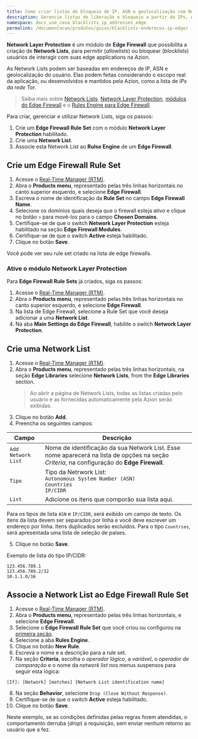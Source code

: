 ```yaml
---
title: Como criar listas de bloqueio de IP, ASN e geolocalização com Network Lists
description: Gerencie listas de liberação e bloqueio a partir de IPs, ASNs e geolocalizações dos usuários com Network Layer Protection e Network Lists.
namespace: docs_use_case_blacklists_ip_addresses_edge
permalink: /documentacao/produtos/guias/blacklists-enderecos-ip-edge/
---
```


**Network Layer Protection** é um módulo de **Edge Firewall** que possibilita a criação de **Network Lists**, para permitir (*allowlists*) ou bloquear (*blocklists*) usuários de interagir com suas edge applications na Azion.

As Network Lists podem ser baseadas em endereços de IP, ASN e geolocalização do usuário. Elas podem feitas considerando o escopo real da aplicação, ou desenvolvidos e mantidos pela Azion, como a lista de *IPs da rede Tor*.

> Saiba mais sobre [Network Lists](/pt-br/documentacao/produtos/edge-firewall/network-layer-protection/network-lists), [Network Layer Protection](/pt-br/documentacao/produtos/edge-firewall/network-layer-protection/), [módulos do Edge Firewall](/pt-br/documentacao/produtos/edge-firewall/) e o [Rules Engine para Edge Firewall](/pt-br/documentacao/produtos/edge-firewall/rules-engine/).

Para criar, gerenciar e utilizar Network Lists, siga os passos:

1. Crie um **Edge Firewall Rule Set** com o módulo **Network Layer Protection** habilitado.
2. Crie uma **Network List**.
3. Associe esta Network List ao **Rulse Engine** de um **Edge Firewall**.

## Crie um Edge Firewall Rule Set

1. Acesse o [Real-Time Manager (RTM)](https://manager.azion.com).
2. Abra o **Products menu**, representado pelas três linhas horizontais no canto superior esquerdo, e selecione **Edge Firewall**.
3. Escreva o nome de identificação da **Rule Set** no campo **Edge Firewall Name**.
4. Selecione os domínios quais deseja que o firewall esteja ativo e clique no botão `>` para movê-los para o campo **Chosen Domains**.
5. Certifique-se de que o switch **Network Layer Protection** esteja habilitado na seção **Edge Firewall Modules**.
6. Certifique-se de que o switch **Active** esteja habilitado.
7. Clique no botão **Save**.

Você pode ver seu rule set criado na lista de edge firewalls.

### Ative o módulo Network Layer Protection

Para **Edge Firewall Rule Sets** já criados, siga os passos:

1. Acesse o [Real-Time Manager (RTM)](https://manager.azion.com).
2. Abra o **Products menu**, representado pelas três linhas horizontais no canto superior esquerdo, e selecione **Edge Firewall**.
3. Na lista de Edge Firewall, selecione a Rule Set que você deseja adicionar a uma **Network List**.
4. Na aba **Main Settings do Edge Firewall**, habilite o switch **Network Layer Protection**.

## Crie uma Network List

1. Acesse o [Real-Time Manager (RTM)](https://manager.azion.com).
2. Abra o **Products menu**, representado pelas três linhas horizontais, na seção **Edge Libraries** selecione **Network Lists**, from the **Edge Libraries** section.
   > Ao abrir a página de Network Lists, todas as listas criadas pelo usuário e as fornecidas automaticamente pela Azion serão exibidas.
3. Clique no botão **Add**.
4. Preencha os seguintes campos:

| Campo | Descrição |
|--------------------|----------------------------------------------------------------------------------------------------------------------------------------------------------------------------|
| `Add Network List` | Nome de identificação da sua Network List. Esse nome aparecerá na lista de opções na seção *Criteria*, na configuração do **Edge Firewall**. |
| `Tipo` | Tipo da Netrwork List: <br />  `Autonomous System Number (ASN)` <br /> `Countries` <br />  `IP/CIDR` |
| `List` | Adicione os itens que comporão sua lista aqui. |

Para os tipos de lista `ASN` e `IP/CIDR`, será exibido um campo de texto. Os itens da lista devem ser separados por linha e você deve escrever um endereço por linha. Itens duplicados serão excluídos. Para o tipo `Countries`, será apresentada uma lista de seleção de países.

5. Clique no botão **Save**.

Exemplo de lista do tipo IP/CIDR:

```
123.456.789.1
123.456.789.2/32
10.1.1.0/16
```

## Associe a Network List ao Edge Firewall Rule Set

1. Acesse o [Real-Time Manager (RTM)](https://manager.azion.com).
2. Abra o **Products menu**, representado pelas três linhas horizontais, e selecione **Edge Firewall**.
3. Selecione o **Edge Firewall Rule Set** que você criou ou configurou na [primeira seção](#crie-um-edge-firewall-rule-set).
4. Selecione a aba **Rules Engine**.
5. Clique no botão **New Rule**.
6. Escreva o nome e a descrição para a rule set.
7. Na seção **Criteria**, escolha o *operador lógico*, a *variável*, o *operador de comparação* e o nome da *network list* nos menus suspensos para seguir esta lógica:

```
[If]: [Network] [matches] [Network List identification name]
```

8. Na seção **Behavior**, selecione `Drop (Close Without Response)`.
9. Certifique-se de que o switch **Active** esteja habilitado.
10. Clique no botão **Save**.

Neste exemplo, se as condições definidas pelas regras forem atendidas, o comportamento derruba (*drop*) a requisição, sem enviar nenhum retorno ao usuário que a fez.

